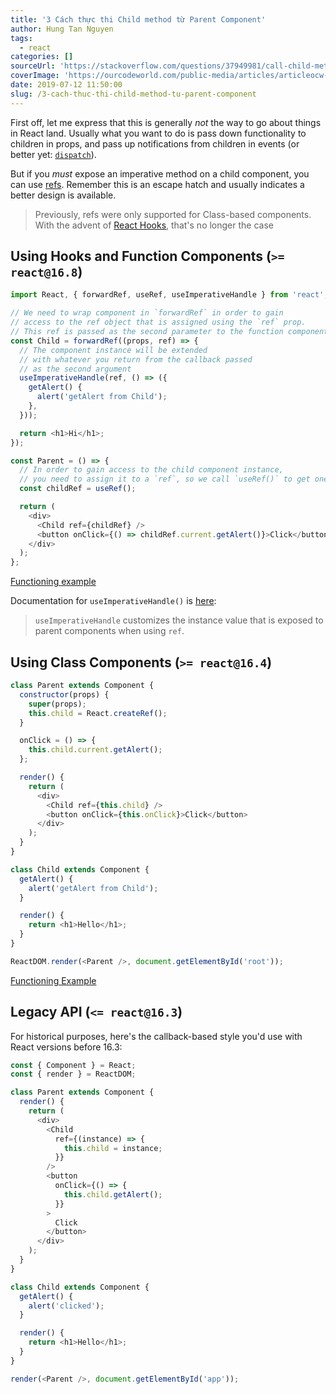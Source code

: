 ```yaml
---
title: '3 Cách thực thi Child method từ Parent Component'
author: Hung Tan Nguyen
tags:
  - react
categories: []
sourceUrl: 'https://stackoverflow.com/questions/37949981/call-child-method-from-parent'
coverImage: 'https://ourcodeworld.com/public-media/articles/articleocw-5852c2636a1ed.png'
date: 2019-07-12 11:50:00
slug: /3-cach-thuc-thi-child-method-tu-parent-component
---
```


First off, let me express that this is generally _not_ the way to go about things in React land. Usually what you want to do is pass down functionality to children in props, and pass up notifications from children in events (or better yet: [`dispatch`](https://reactjs.org/docs/hooks-reference.html#usereducer)).

But if you _must_ expose an imperative method on a child component, you can use [refs](https://reactjs.org/docs/refs-and-the-dom.html). Remember this is an escape hatch and usually indicates a better design is available.

> Previously, refs were only supported for Class-based components. With the advent of [React Hooks](https://reactjs.org/docs/hooks-intro.html), that's no longer the case

## Using Hooks and Function Components (`>= react@16.8`)

```javascript
import React, { forwardRef, useRef, useImperativeHandle } from 'react';

// We need to wrap component in `forwardRef` in order to gain
// access to the ref object that is assigned using the `ref` prop.
// This ref is passed as the second parameter to the function component.
const Child = forwardRef((props, ref) => {
  // The component instance will be extended
  // with whatever you return from the callback passed
  // as the second argument
  useImperativeHandle(ref, () => ({
    getAlert() {
      alert('getAlert from Child');
    },
  }));

  return <h1>Hi</h1>;
});

const Parent = () => {
  // In order to gain access to the child component instance,
  // you need to assign it to a `ref`, so we call `useRef()` to get one
  const childRef = useRef();

  return (
    <div>
      <Child ref={childRef} />
      <button onClick={() => childRef.current.getAlert()}>Click</button>
    </div>
  );
};
```

[Functioning example](https://codesandbox.io/s/8lxr0pq179)

Documentation for `useImperativeHandle()` is [here](https://reactjs.org/docs/hooks-reference.html#useimperativehandle):

> `useImperativeHandle` customizes the instance value that is exposed to parent components when using `ref`.

## Using Class Components (`>= react@16.4`)

```javascript
class Parent extends Component {
  constructor(props) {
    super(props);
    this.child = React.createRef();
  }

  onClick = () => {
    this.child.current.getAlert();
  };

  render() {
    return (
      <div>
        <Child ref={this.child} />
        <button onClick={this.onClick}>Click</button>
      </div>
    );
  }
}

class Child extends Component {
  getAlert() {
    alert('getAlert from Child');
  }

  render() {
    return <h1>Hello</h1>;
  }
}

ReactDOM.render(<Parent />, document.getElementById('root'));
```

[Functioning Example](https://codesandbox.io/embed/kw5mn93wmr)

## Legacy API (`<= react@16.3`)

For historical purposes, here's the callback-based style you'd use with React versions before 16.3:

```javascript
const { Component } = React;
const { render } = ReactDOM;

class Parent extends Component {
  render() {
    return (
      <div>
        <Child
          ref={(instance) => {
            this.child = instance;
          }}
        />
        <button
          onClick={() => {
            this.child.getAlert();
          }}
        >
          Click
        </button>
      </div>
    );
  }
}

class Child extends Component {
  getAlert() {
    alert('clicked');
  }

  render() {
    return <h1>Hello</h1>;
  }
}

render(<Parent />, document.getElementById('app'));
```
